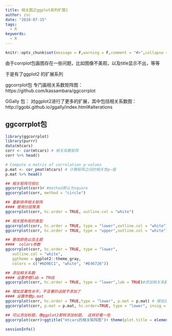```yaml
---
title: 相关图之ggplot系列扩展1
author: zsc
date: "2018-07-15"
tags:
  - R
keywords:
  - R
---
```

```r
knitr::opts_chunk$set(message = F,warning = F,comment = "#>",collapse = TRUE)
```

由于corrplot包画图存在一些问题，比如图像不美观，以及title显示不出，等等

于是有了ggplot2 的扩展系列

ggcorrplot包 专门画相关系数矩阵图： https://github.com/kassambara/ggcorrplot

GGally 包： 对ggplot2进行了更多的扩展，其中包括相关系数图： http://ggobi.github.io/ggally/index.html#alterations



## ggcorrplot包

```r
library(ggcorrplot)
library(purrr)
data(mtcars)
corr <- cor(mtcars) # 相关系数矩阵
corr %>% head()

# Compute a matrix of correlation p-values
p.mat <- cor_pmat(mtcars) # 计算矩阵之间的相关性p—值
p.mat %>% head()

## 相关矩阵可视化
ggcorrplot(corr)# #method默认为square
ggcorrplot(corr, method = "circle")

## 重新排序相关矩阵
#### 使用分层聚类
ggcorrplot(corr, hc.order = TRUE, outline.col = "white")

## 相关图布局的类型
ggcorrplot(corr, hc.order = TRUE, type = "lower",outline.col = "white")#下三角矩阵图
ggcorrplot(corr, hc.order = TRUE, type = "upper",outline.col = "white")#上三角矩阵图

## 更改颜色以及主题
####  colors参数
ggcorrplot(corr, hc.order = TRUE, type = "lower",
   outline.col = "white",
   ggtheme = ggplot2::theme_gray,
   colors = c("#6D9EC1", "white", "#E46726"))

## 添加相关系数
#### 设置参数lab = TRUE
ggcorrplot(corr, hc.order = TRUE, type = "lower",lab = TRUE)#添加相关系数, 设置参数lab = TRUE

## 增加显著性水平，不显著的话就不添加了
#### 设置参数p.mat
ggcorrplot(corr, hc.order = TRUE,type = "lower", p.mat = p.mat) # 增加显著性水平,设置参数p.mat
ggcorrplot(corr, p.mat = p.mat, hc.order=TRUE, type = "lower", insig = "blank")# 将不显著的色块设置成空白

## 可以添加标题，像ggplot2那样添加标题， 这样好看一些
ggcorrplot(corr)+ggtitle("mtcars的相关矩阵图")+ theme(plot.title = element_text(hjust = 0.5))

```


```r
sessionInfo()
```

